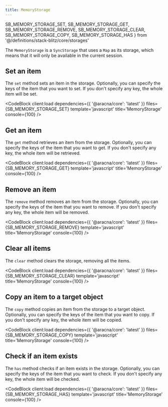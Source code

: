 ```yaml
---
title: MemoryStorage
---
```


  SB_MEMORY_STORAGE_SET,
  SB_MEMORY_STORAGE_GET,
  SB_MEMORY_STORAGE_REMOVE,
  SB_MEMORY_STORAGE_CLEAR,
  SB_MEMORY_STORAGE_COPY,
  SB_MEMORY_STORAGE_HAS
} from '@/definitions/stack-blitz/core/storages'

The `MemoryStorage` is a `SyncStorage` that uses a `Map` as its storage, which means that it will only be available in the current session.

## Set an item

The `set` method sets an item in the storage. Optionally, you can specify the keys of the item that you want to set. If you don't specify any key, the whole item will be set.

<CodeBlock client:load dependencies={{ '@aracna/core': 'latest' }} files={SB_MEMORY_STORAGE_SET} template='javascript' title='MemoryStorage' console={100} />

## Get an item

The `get` method retrieves an item from the storage. Optionally, you can specify the keys of the item that you want to get. If you don't specify any key, the whole item will be retrieved.

<CodeBlock client:load dependencies={{ '@aracna/core': 'latest' }} files={SB_MEMORY_STORAGE_GET} template='javascript' title='MemoryStorage' console={100} />

## Remove an item

The `remove` method removes an item from the storage. Optionally, you can specify the keys of the item that you want to remove. If you don't specify any key, the whole item will be removed.

<CodeBlock client:load dependencies={{ '@aracna/core': 'latest' }} files={SB_MEMORY_STORAGE_REMOVE} template='javascript' title='MemoryStorage' console={100} />

## Clear all items

The `clear` method clears the storage, removing all the items.

<CodeBlock client:load dependencies={{ '@aracna/core': 'latest' }} files={SB_MEMORY_STORAGE_CLEAR} template='javascript' title='MemoryStorage' console={100} />

## Copy an item to a target object

The `copy` method copies an item from the storage to a target object. Optionally, you can specify the keys of the item that you want to copy. If you don't specify any key, the whole item will be copied.

<CodeBlock client:load dependencies={{ '@aracna/core': 'latest' }} files={SB_MEMORY_STORAGE_COPY} template='javascript' title='MemoryStorage' console={100} />

## Check if an item exists

The `has` method checks if an item exists in the storage. Optionally, you can specify the keys of the item that you want to check. If you don't specify any key, the whole item will be checked.

<CodeBlock client:load dependencies={{ '@aracna/core': 'latest' }} files={SB_MEMORY_STORAGE_HAS} template='javascript' title='MemoryStorage' console={100} />
